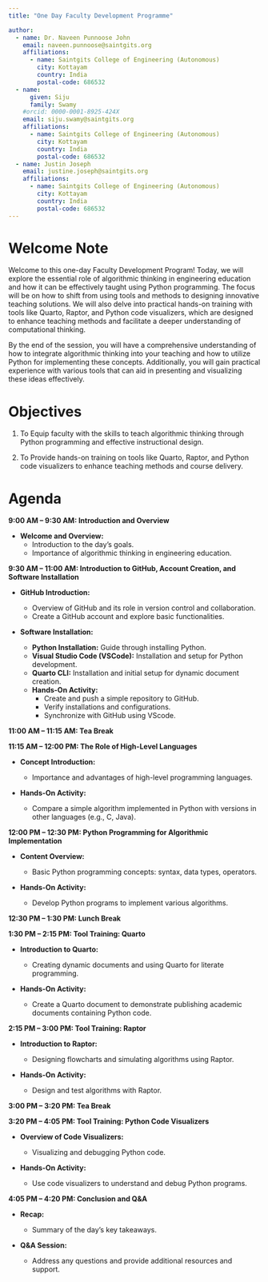 ```yaml
---
title: "One Day Faculty Development Programme"

author: 
  - name: Dr. Naveen Punnoose John
    email: naveen.punnoose@saintgits.org
    affiliations:
      - name: Saintgits College of Engineering (Autonomous)
        city: Kottayam
        country: India
        postal-code: 686532
  - name:
      given: Siju
      family: Swamy
    #orcid: 0000-0001-8925-424X
    email: siju.swamy@saintgits.org
    affiliations:
      - name: Saintgits College of Engineering (Autonomous)
        city: Kottayam
        country: India
        postal-code: 686532
  - name: Justin Joseph
    email: justine.joseph@saintgits.org
    affiliations:
      - name: Saintgits College of Engineering (Autonomous)
        city: Kottayam
        country: India
        postal-code: 686532
---
```


# Welcome Note

Welcome to this one-day Faculty Development Program! Today, we will explore the essential role of algorithmic thinking in engineering education and how it can be effectively taught using Python programming. The focus will be on how to shift from using tools and methods to designing innovative teaching solutions. We will also delve into practical hands-on training with tools like Quarto, Raptor, and Python code visualizers, which are designed to enhance teaching methods and facilitate a deeper understanding of computational thinking.

By the end of the session, you will have a comprehensive understanding of how to integrate algorithmic thinking into your teaching and how to utilize Python for implementing these concepts. Additionally, you will gain practical experience with various tools that can aid in presenting and visualizing these ideas effectively.

# Objectives

1. To Equip faculty with the skills to teach algorithmic thinking through Python programming and effective instructional design. 

2. To Provide hands-on training on tools like Quarto, Raptor, and Python code visualizers to enhance teaching methods and course delivery.




# Agenda


**9:00 AM – 9:30 AM: Introduction and Overview**

  - **Welcome and Overview:**
    - Introduction to the day’s goals.
    - Importance of algorithmic thinking in engineering education.

**9:30 AM – 11:00 AM: Introduction to GitHub, Account Creation, and Software Installation**

  - **GitHub Introduction:**
    - Overview of GitHub and its role in version control and collaboration.
    - Create a GitHub account and explore basic functionalities.
- **Software Installation:**

    - **Python Installation:** Guide through installing Python.
    - **Visual Studio Code (VSCode):** Installation and setup for Python development.
    - **Quarto CLI:** Installation and initial setup for dynamic document creation.
    - **Hands-On Activity:**
      - Create and push a simple repository to GitHub.
      - Verify installations and configurations.
      - Synchronize with GitHub using VScode.

**11:00 AM – 11:15 AM: Tea Break**

**11:15 AM – 12:00 PM: The Role of High-Level Languages**

- **Concept Introduction:**

  - Importance and advantages of high-level programming languages.

- **Hands-On Activity:**

  - Compare a simple algorithm implemented in Python with versions in other languages (e.g., C, Java).

**12:00 PM – 12:30 PM: Python Programming for Algorithmic Implementation**

- **Content Overview:**

  - Basic Python programming concepts: syntax, data types, operators.

- **Hands-On Activity:**

  - Develop Python programs to implement various algorithms.

**12:30 PM – 1:30 PM: Lunch Break**

**1:30 PM – 2:15 PM: Tool Training: Quarto**

- **Introduction to Quarto:**

  - Creating dynamic documents and using Quarto for literate programming.

- **Hands-On Activity:**

  - Create a Quarto document to demonstrate publishing academic documents containing Python code.

**2:15 PM – 3:00 PM: Tool Training: Raptor**

- **Introduction to Raptor:**

  - Designing flowcharts and simulating algorithms using Raptor.

- **Hands-On Activity:**

  - Design and test algorithms with Raptor.

**3:00 PM – 3:20 PM: Tea Break**

**3:20 PM – 4:05 PM: Tool Training: Python Code Visualizers**

- **Overview of Code Visualizers:**

  - Visualizing and debugging Python code.

- **Hands-On Activity:**

  - Use code visualizers to understand and debug Python programs.

**4:05 PM – 4:20 PM: Conclusion and Q&A**

- **Recap:**

  - Summary of the day’s key takeaways.

- **Q&A Session:**

  - Address any questions and provide additional resources and support.